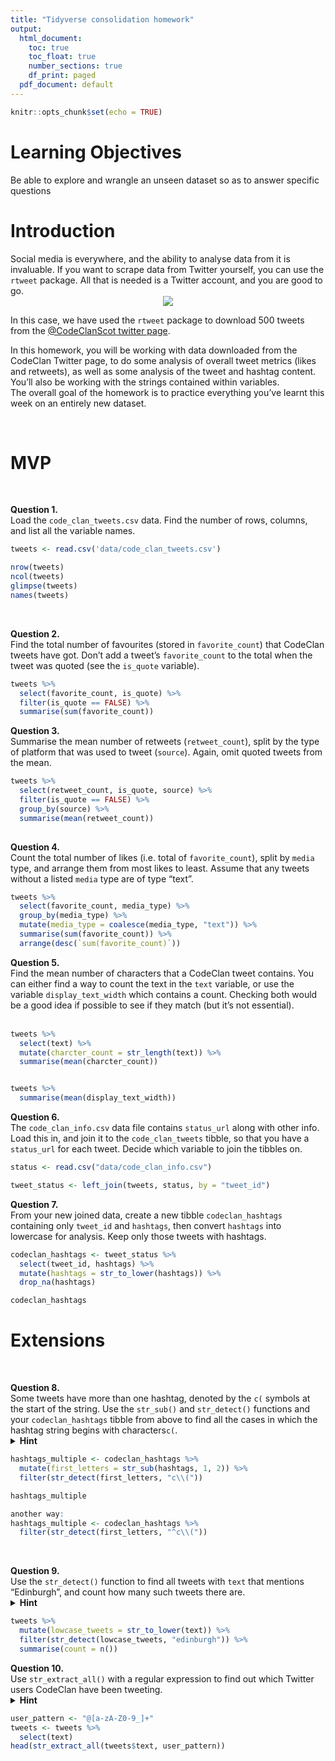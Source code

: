 ```yaml
---
title: "Tidyverse consolidation homework"
output:
  html_document:
    toc: true
    toc_float: true
    number_sections: true
    df_print: paged
  pdf_document: default
---
```


```r
knitr::opts_chunk$set(echo = TRUE)
```


# Learning Objectives 

Be able to explore and wrangle an unseen dataset so as to answer specific questions

# Introduction

Social media is everywhere, and the ability to analyse data from it is invaluable. If you want to scrape data from Twitter yourself, you can use the `rtweet` package. All that is needed is a Twitter account, and you are good to go. 
<center>
![](http://www.storybench.org/wp-content/uploads/2018/11/rtweet-730x461.png)
</center>

In this case, we have used the `rtweet` package to download 500 tweets from the [@CodeClanScot twitter page](https://twitter.com/CodeClanScot). 
  
In this homework, you will be working with data downloaded from the CodeClan Twitter page, to do some analysis of overall tweet metrics (likes and retweets), as well as some analysis of the tweet and hashtag content. You'll also be working with the strings contained within variables. 
<br>
The overall goal of the homework is to practice everything you've learnt this week on an entirely new dataset. 
<br>

<br>

# MVP 

<br>

**Question 1.**  
Load the `code_clan_tweets.csv` data. Find the number of rows, columns, and list all the variable names. 
```r
tweets <- read.csv('data/code_clan_tweets.csv')

nrow(tweets)
ncol(tweets)
glimpse(tweets)
names(tweets)

```
 
<br>

**Question 2.**  
Find the total number of favourites (stored in `favorite_count`) that CodeClan tweets have got. Don't add a tweet's `favorite_count` to the total when the tweet was quoted (see the `is_quote` variable). 

```r
tweets %>% 
  select(favorite_count, is_quote) %>% 
  filter(is_quote == FALSE) %>% 
  summarise(sum(favorite_count))
```


**Question 3.**  
Summarise the mean number of retweets (`retweet_count`), split by the type of platform that was used to tweet (`source`). Again, omit quoted tweets from the mean.

```r
tweets %>%  
  select(retweet_count, is_quote, source) %>% 
  filter(is_quote == FALSE) %>%
  group_by(source) %>% 
  summarise(mean(retweet_count))
  
```


**Question 4.**  
Count the total number of likes (i.e. total of `favorite_count`), split by `media` type, and arrange them from most likes to least. Assume that any tweets without a listed `media` type are of type "text".  

```r
tweets %>% 
  select(favorite_count, media_type) %>% 
  group_by(media_type) %>% 
  mutate(media_type = coalesce(media_type, "text")) %>% 
  summarise(sum(favorite_count)) %>% 
  arrange(desc(`sum(favorite_count)`))

```


**Question 5.**  
Find the mean number of characters that a CodeClan tweet contains.  You can either find a way to count the text in the `text` variable, or use the variable `display_text_width` which contains a count. Checking both would be a good idea if possible to see if they match (but it's not essential).  
<br>

```r
tweets %>% 
  select(text) %>% 
  mutate(charcter_count = str_length(text)) %>% 
  summarise(mean(charcter_count))


tweets %>% 
  summarise(mean(display_text_width))

```


**Question 6.**  
The `code_clan_info.csv` data file contains `status_url` along with other info. Load this in, and join it to the `code_clan_tweets` tibble, so that you have a `status_url` for each tweet. Decide which variable to join the tibbles on.  

```r
status <- read.csv("data/code_clan_info.csv")

tweet_status <- left_join(tweets, status, by = "tweet_id")
```


**Question 7.**  
From your new joined data, create a new tibble `codeclan_hashtags` containing only `tweet_id` and `hashtags`, then convert `hashtags` into lowercase for analysis. Keep only those tweets with hashtags.

```r
codeclan_hashtags <- tweet_status %>% 
  select(tweet_id, hashtags) %>% 
  mutate(hashtags = str_to_lower(hashtags)) %>% 
  drop_na(hashtags)

codeclan_hashtags

```


# Extensions

<br>

**Question 8.**  
Some tweets have more than one hashtag, denoted by the `c(` symbols at the start of the string. Use the `str_sub()` and `str_detect()` functions and your `codeclan_hashtags` tibble from above to find all the cases in which the hashtag string begins with characters`c(`.
<details>
<summary>**Hint**</summary>
Try a regex pattern `"c\\("`. The double backslash is necessary in R to mark a backslash as itself being escaped. 
</details>

```r
hashtags_multiple <- codeclan_hashtags %>% 
  mutate(first_letters = str_sub(hashtags, 1, 2)) %>%
  filter(str_detect(first_letters, "c\\("))

hashtags_multiple          

another way:
hashtags_multiple <- codeclan_hashtags %>% 
  filter(str_detect(first_letters, "^c\\("))

```
<br>

**Question 9.**  
Use the `str_detect()` function to find all tweets with `text` that mentions "Edinburgh", and count how many such tweets there are. 
<details>
<summary>**Hint**</summary>
You may need to make sure your tweets are all the same case before searching.
</details>

```r
tweets %>%
  mutate(lowcase_tweets = str_to_lower(text)) %>%
  filter(str_detect(lowcase_tweets, "edinburgh")) %>%
  summarise(count = n())
```


**Question 10.**  
Use `str_extract_all()` with a regular expression to find out which Twitter users CodeClan have been tweeting. 
<details>
<summary>**Hint**</summary>
Think about all the different characters which could be in a Twitter username, do a bit of online research
</details>

```r
user_pattern <- "@[a-zA-Z0-9_]+"
tweets <- tweets %>% 
  select(text)
head(str_extract_all(tweets$text, user_pattern))
```

